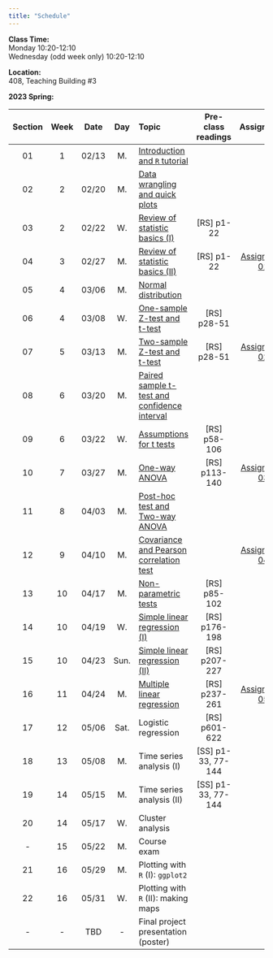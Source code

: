 ---
title: "Schedule"
---
**Class Time:**   
Monday 10:20-12:10  
Wednesday (odd week only) 10:20-12:10  

**Location:**   
408, Teaching Building #3 

**2023 Spring:**

Section|Week|Date |Day  | Topic                                                                                      |Pre-class readings  |Assignment                                                    |
|:----:|:--:|:---:|:---:|:-------------------------------------------------------------------------------------------|:------------------:|:------------------------------------------------------------:|
|01    |1   |02/13|M.   |[Introduction and `R` tutorial](https://zhu-group.github.io/ese335/S01.html)                |                    |                                                              |
|02    |2   |02/20|M.   |[Data wrangling and quick plots](https://zhu-group.github.io/ese335/S02.html)               |                    |                                                              |
|03    |2   |02/22|W.   |[Review of statistic basics (I)](https://zhu-group.github.io/ese335/S03.html)               | [RS] p1-22         |                                                              |
|04    |3   |02/27|M.   |[Review of statistic basics (II)](https://zhu-group.github.io/ese335/S04.html)              | [RS] p1-22         | [Assignment 01](https://zhu-group.github.io/ese335/A01.html) |
|05    |4   |03/06|M.   |[Normal distribution](https://zhu-group.github.io/ese335/S05.html)                          |                    |                                                              |
|06    |4   |03/08|W.   |[One-sample Z-test and t-test](https://zhu-group.github.io/ese335/S06.html)                 | [RS] p28-51        |                                                              |
|07    |5   |03/13|M.   |[Two-sample Z-test and t-test](https://zhu-group.github.io/ese335/S07.html)                 | [RS] p28-51        | [Assignment 02](https://zhu-group.github.io/ese335/A02.html) |   
|08    |6   |03/20|M.   |[Paired sample t-test and confidence interval](https://zhu-group.github.io/ese335/S08.html) |                    |                                                              |
|09    |6   |03/22|W.   |[Assumptions for t tests](https://zhu-group.github.io/ese335/S09.html)                      | [RS] p58-106       |                                                              |
|10    |7   |03/27|M.   |[One-way ANOVA](https://zhu-group.github.io/ese335/S10.html)                                | [RS] p113-140      | [Assignment 03](https://zhu-group.github.io/ese335/A03.html) |
|11    |8   |04/03|M.   |[Post-hoc test and Two-way ANOVA](https://zhu-group.github.io/ese335/S11.html)              |                    |                                                              |
|12    |9   |04/10|M.   |[Covariance and Pearson correlation test](https://zhu-group.github.io/ese335/S12.html)      |                    | [Assignment 04](https://zhu-group.github.io/ese335/A04.html) |
|13    |10  |04/17|M.   |[Non-parametric tests](https://zhu-group.github.io/ese335/S13.html)                         | [RS] p85-102       |                                                              |
|14    |10  |04/19|W.   |[Simple linear regression (I)](https://zhu-group.github.io/ese335/S14.html)                 | [RS] p176-198      |                                                              |
|15    |10  |04/23|Sun. |[Simple linear regression (II)](https://zhu-group.github.io/ese335/S15.html)                | [RS] p207-227      |                                                              |
|16    |11  |04/24|M.   |[Multiple linear regression](https://zhu-group.github.io/ese335/S16.html)                   | [RS] p237-261      | [Assignment 05](https://zhu-group.github.io/ese335/A05.html) |
|17    |12  |05/06|Sat. |Logistic regression                                                                         | [RS] p601-622      |                                                              |
|18    |13  |05/08|M.   |Time series analysis (I)                                                                    | [SS] p1-33, 77-144 |                                                              |
|19    |14  |05/15|M.   |Time series analysis (II)                                                                   | [SS] p1-33, 77-144 |                                                              |
|20    |14  |05/17|W.   |Cluster analysis                                                                            |                    |                                                              |
|-     |15  |05/22|M.   |Course exam                                                                                 |                    |                                                              |
|21    |16  |05/29|M.   |Plotting with `R` (I): `ggplot2`                                                            |                    |                                                              |  
|22    |16  |05/31|W.   |Plotting with `R` (II): making maps                                                         |                    |                                                              |  
|-     |-   |TBD  |-    |Final project presentation (poster)                                                         |                    |                                                              |

